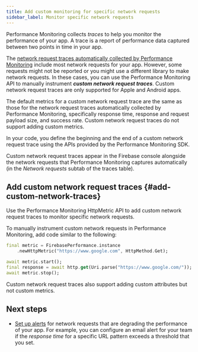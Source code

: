 ```yaml
---
title: Add custom monitoring for specific network requests
sidebar_label: Monitor specific network requests
---
```


Performance Monitoring collects _traces_ to help you monitor the performance of your app. A
trace is a report of performance data captured between two points in time in
your app.

The
[network request traces automatically collected by Performance Monitoring](https://firebase.google.com/docs/perf-mon/network-traces)
include most network requests for your app. However, some requests might not be
reported or you might use a different library to make network requests. In these
cases, you can use the Performance Monitoring API to manually instrument
**_custom network request traces_**. Custom network request traces are only
supported for Apple and Android apps.

The default metrics for a custom network request trace are the same as those for
the network request traces automatically collected by Performance Monitoring, specifically
response time, response and request payload size, and success rate. Custom
network request traces do not support adding custom metrics.

In your code, you define the beginning and the end of a custom network request
trace using the APIs provided by the Performance Monitoring SDK.

Custom network request traces appear in the Firebase console alongside the
network requests that Performance Monitoring captures automatically
(in the _Network requests_ subtab of the traces table).


## Add custom network request traces {#add-custom-network-traces}

Use the Performance Monitoring HttpMetric API
to add custom network request traces to monitor specific network requests.

To manually instrument custom network requests in Performance Monitoring, add code similar
to the following:

```dart
final metric = FirebasePerformance.instance
    .newHttpMetric("https://www.google.com", HttpMethod.Get);

await metric.start();
final response = await http.get(Uri.parse("https://www.google.com/"));
await metric.stop();
```

Custom network request traces also support adding custom attributes
but not custom metrics.


## Next steps

* [Set up alerts](https://firebase.google.com/docs/perf-mon/alerts) for network requests that are degrading
  the performance of your app. For example, you can configure an email alert for
  your team if the _response time_ for a specific URL pattern exceeds a
  threshold that you set.
